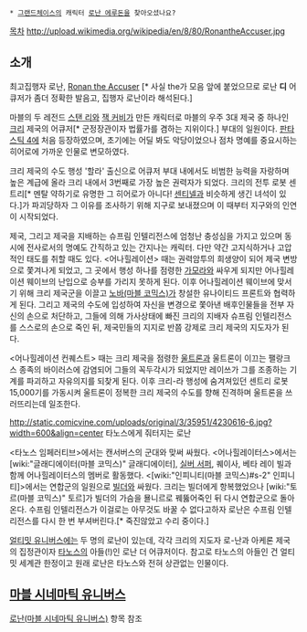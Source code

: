  * [[그랜드체이스]]의 캐릭터 [[로난 에루돈]]을 찾아오셨나요?

[[목차]]
http://upload.wikimedia.org/wikipedia/en/8/80/RonantheAccuser.jpg

== 소개 ==
최고집행자 로난, [http://blog.naver.com/sec1021/220036543620 Ronan the Accuser] [* 사실 the가 모음 앞에 붙었으므로 로난 '''디''' 어큐저가 좀더 정확한 발음고, 집행자 로난이라 해석된다.]

마블의 두 레전드 [[스탠 리]]와 [[잭 커비]]가 만든 캐릭터로 마블의 우주 3대 제국 중 하나인 [[크리]] 제국의 어큐저[* 군정장관이자 법률가를 겸하는 지위이다.] 부대의 일원이다. [[판타스틱 4]]에 처음 등장하였으며, 초기에는 어딜 봐도 악당이었으나 점차 명예를 중요시하는 히어로에 가까운 인물로 변모하였다.

크리 제국의 수도 행성 '할라' 출신으로 어큐저 부대 내에서도 비범한 능력을 자랑하며 높은 계급에 올라 크리 내에서 3번째로 가장 높은 권력자가 되었다. 크리의 전투 로봇 센트리[* 멘탈 약하기로 유명한 그 히어로가 아니다! [[센티넬]]과 비슷하게 생긴 녀석이 있다.]가 파괴당하자 그 이유를 조사하기 위해 지구로 보내졌으며 이 때부터 지구와의 인연이 시작되었다.

제국, 그리고 제국을 지배하는 슈프림 인텔리전스에 엄청난 충성심을 가지고 있으며 동시에 전사로서의 명예도 간직하고 있는 간지나는 캐릭터. 다만 약간 고지식하거나 고압적인 태도를 취할 때도 있다. <어나힐레이션> 때는 권력암투의 희생양이 되어 제국 변방으로 쫓겨나게 되었고, 그 곳에서 행성 하나를 점령한 [[가모라]]와 싸우게 되지만 어나힐레이션 웨이브의 난입으로 승부를 가리지 못하게 된다. 이후 어나힐레이션 웨이브에 맞서기 위해 크리 제국군을 이끌고 [[노바(마블 코믹스)]]가 창설한 유나이티드 프론트와 협력하게 된다. 그리고 제국의 수도에 입성하여 자신을 변경으로 쫓아낸 배후인물들을 전부 자신의 손으로 처단하고, 그들에 의해 가사상태에 빠진 크리의 지배자 슈프림 인텔리전스를 스스로의 손으로 죽인 뒤, 제국민들의 지지로 반쯤 강제로 크리 제국의 지도자가 된다. 

<어나힐레이션 컨퀘스트> 때는 크리 제국을 점령한 [[울트론]]과 울트론이 이끄는 팰랑크스 종족의 바이러스에 감염되어 그들의 꼭두각시가 되었지만 레이쓰가 그를 조종하는 기계를 파괴하고 자유의지를 되찾게 된다. 이후 크리-라 행성에 숨겨져있던 센트리 로봇 15,000기를 가동시켜 울트론이 정복한 크리 제국의 수도를 향해 진격하며 울트론을 쓰러뜨리는데 일조한다.

http://static.comicvine.com/uploads/original/3/35951/4230616-6.jpg?width=600&align=center
타노스에게 줘터지는 로난

<타노스 임페러티브>에서는 캔서버스의 군대와 맞써 싸웠다. <어나힐레이터스>에서는 [wiki:"글래디에이터(마블 코믹스)" 글래디에이터], [[실버 서퍼]], 퀘이사, 베타 레이 빌과 함께 어나힐레이터스의 멤버로 활동했다. <[wiki:"인피니티(마블 코믹스)#s-2" 인피니티]>에서는 연합군의 일원으로 [[빌더]]와 싸웠다. 크리는 빌더에게 항복했었으나 [wiki:"토르(마블 코믹스)" 토르]가 빌더의 가슴을 묠니르로 꿰뚫어죽인 뒤 다시 연합군으로 돌아온다. 수프림 인텔리전스가 이걸로는 아무것도 바꿀 수 없다고하자 로난은 수프림 인텔리전스를 다시 한 번 부셔버린다.[* 죽진않았고 수리 중이다.]

[[얼티밋 유니버스]]에는 두 명의 로난이 있는데, 각각 크리의 지도자 로-난과 아케론 제국의 집정관이자 [[타노스]]의 아들(!)인 로난 더 어큐저이다. 참고로 타노스의 아들인 건 얼티밋 세계관 한정이고 원래 로난은 타노스와 전혀 상관없는 인물이다.

== [[마블 시네마틱 유니버스]] ==
[[로난(마블 시네마틱 유니버스)]] 항목 참조
